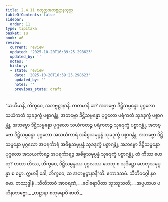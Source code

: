 ```yaml
---
title: 2.4.11 စတုတ္ထအဘဗ္ဗဋ္ဌာနသုတ္တ
tableOfContents: false
sidebar:
  order: 11
type: tipitaka
basket: su
book: a6
review:
  current: review
  updated: '2025-10-20T16:39:25.298623'
  updated_by: ''
  notes: ''
  history:
  - state: review
    date: '2025-10-20T16:39:25.298623'
    updated_by: ''
    notes: ''
    previous_state: draft
---
```



<DynamicBreadcrumb />


<ReviewStatus review={frontmatter.review} showDetails={true} />

<HypothesisAnnotation frontmatter={frontmatter} />

<Division number="95" book="a6" e="ch" v="16" p="383">

<Paragraph number="709" book="a6">
“ဆယိမာနိ, ဘိက္ခဝေ, အဘဗ္ဗဋ္ဌာနာနိ. ကတမာနိ ဆ? အဘဗ္ဗော ဒိဋ္ဌိသမ္ပန္နော ပုဂ္ဂလော သယံကတံ သုခဒုက္ခံ ပစ္စာဂန္တုံ, အဘဗ္ဗော ဒိဋ္ဌိသမ္ပန္နော ပုဂ္ဂလော ပရံကတံ သုခဒုက္ခံ ပစ္စာဂန္တုံ, အဘဗ္ဗော ဒိဋ္ဌိသမ္ပန္နော ပုဂ္ဂလော သယံကတဉ္စ ပရံကတဉ္စ သုခဒုက္ခံ ပစ္စာဂန္တုံ, အဘဗ္ဗော ဒိဋ္ဌိသမ္ပန္နော ပုဂ္ဂလော အသယံကာရံ အဓိစ္စသမုပ္ပန္နံ သုခဒုက္ခံ ပစ္စာဂန္တုံ, အဘဗ္ဗော ဒိဋ္ဌိသမ္ပန္နော ပုဂ္ဂလော အပရင်္ကာရံ အဓိစ္စသမုပ္ပန္နံ သုခဒုက္ခံ ပစ္စာဂန္တုံ, အဘဗ္ဗော ဒိဋ္ဌိသမ္ပန္နော ပုဂ္ဂလော အသယင်္ကာရဉ္စ အပရင်္ကာရဉ္စ အဓိစ္စသမုပ္ပန္နံ သုခဒုက္ခံ ပစ္စာဂန္တုံ. တံ ကိဿ ဟေတု? တထာ ဟိဿ, ဘိက္ခဝေ, ဒိဋ္ဌိသမ္ပန္နဿ ပုဂ္ဂလဿ ဟေတု စ သုဒိဋ္ဌော ဟေတုသမုပ္ပန္နာ စ ဓမ္မာ. ဣမာနိ ခေါ, ဘိက္ခဝေ, ဆ အဘဗ္ဗဋ္ဌာနာနီ”တိ.

</Paragraph>
</Division>

<Paragraph number="710" type="center" book="a6">
ဧကာဒသမံ.



</Paragraph>

<Paragraph number="711" type="center" book="a6">
သီတိဝဂ္ဂေါ နဝမော.



</Paragraph>

<Paragraph number="712" type="center" book="a6">
တဿုဒ္ဒါနံ


</Paragraph>

<Paragraph number="713" type="verses" book="a6">
_သီတိဘာဝံ အာဝရဏံ,_  
_ဝေါရောပိတာ သုဿူသတိ;_  
_အပ္ပဟာယ ပဟီနာဘဗ္ဗော,_  
_တဋ္ဌာနာ စတုရောပိ စာတိ._
</Paragraph>